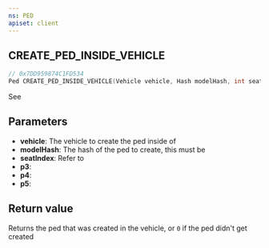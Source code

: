 ```yaml
---
ns: PED
apiset: client
---
```

## CREATE_PED_INSIDE_VEHICLE

```c
// 0x7DD959874C1FD534
Ped CREATE_PED_INSIDE_VEHICLE(Vehicle vehicle, Hash modelHash, int seatIndex, BOOL p3, BOOL p4, BOOL p5);
```

<Note description="The `p3`, `p4` and `p5` probably match the GTA counter part, testing is required." />

See <Native name="CREATE_PED_INSIDE_VEHICLE" game="gta5" />

## Parameters
* **vehicle**: The vehicle to create the ped inside of
* **modelHash**: The hash of the ped to create, this must be <Native name="REQUEST_MODEL" />
* **seatIndex**: Refer to <EmbeddedEnum name="eVehicleSeat" />
* **p3**:
* **p4**:
* **p5**:

## Return value
Returns the ped that was created in the vehicle, or `0` if the ped didn't get created
